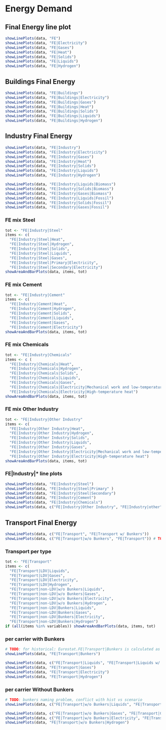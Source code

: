 # Energy Demand
## Final Energy line plot
```r
showLinePlots(data, "FE")
showLinePlots(data, "FE|Electricity")
showLinePlots(data, "FE|Gases")
showLinePlots(data, "FE|Heat")
showLinePlots(data, "FE|Solids")
showLinePlots(data, "FE|Liquids")
showLinePlots(data, "FE|Hydrogen")
```

## Buildings Final Energy
```r
showLinePlots(data, "FE|Buildings")
showLinePlots(data, "FE|Buildings|Electricity")
showLinePlots(data, "FE|Buildings|Gases")
showLinePlots(data, "FE|Buildings|Heat")
showLinePlots(data, "FE|Buildings|Solids")
showLinePlots(data, "FE|Buildings|Liquids")
showLinePlots(data, "FE|Buildings|Hydrogen")
```

## Industry Final Energy
```r
showLinePlots(data, "FE|Industry")
showLinePlots(data, "FE|Industry|Electricity")
showLinePlots(data, "FE|Industry|Gases")
showLinePlots(data, "FE|Industry|Heat")
showLinePlots(data, "FE|Industry|Solids")
showLinePlots(data, "FE|Industry|Liquids")
showLinePlots(data, "FE|Industry|Hydrogen")
``` 

```r
showLinePlots(data, "FE|Industry|Liquids|Biomass")
showLinePlots(data, "FE|Industry|Solids|Biomass")
showLinePlots(data, "FE|Industry|Gases|Biomass")
showLinePlots(data, "FE|Industry|Liquids|Fossil")
showLinePlots(data, "FE|Industry|Solids|Fossil")
showLinePlots(data, "FE|Industry|Gases|Fossil")
```


### FE mix Steel
```r
tot <- "FE|Industry|Steel"
items <- c(
  "FE|Industry|Steel|Heat",
  "FE|Industry|Steel|Hydrogen",
  "FE|Industry|Steel|Solids",
  "FE|Industry|Steel|Liquids",
  "FE|Industry|Steel|Gases",
  "FE|Industry|Steel|Primary|Electricity",
  "FE|Industry|Steel|Secondary|Electricity")
showAreaAndBarPlots(data, items, tot)
```

### FE mix Cement
```r
tot <- "FE|Industry|Cement"
items <- c(
  "FE|Industry|Cement|Heat",
  "FE|Industry|Cement|Hydrogen",
  "FE|Industry|Cement|Solids",
  "FE|Industry|Cement|Liquids",
  "FE|Industry|Cement|Gases",
  "FE|Industry|Cement|Electricity")
showAreaAndBarPlots(data, items, tot)
```

### FE mix Chemicals
```r
tot <- "FE|Industry|Chemicals"
items <- c (
  "FE|Industry|Chemicals|Heat",
  "FE|Industry|Chemicals|Hydrogen",
  "FE|Industry|Chemicals|Solids",
  "FE|Industry|Chemicals|Liquids",
  "FE|Industry|Chemicals|Gases",
  "FE|Industry|Chemicals|Electricity|Mechanical work and low-temperature heat",
  "FE|Industry|Chemicals|Electricity|High-temperature heat")
showAreaAndBarPlots(data, items, tot)
```

### FE mix Other Industry
```r
tot <- "FE|Industry|Other Industry"
items <- c(
  "FE|Industry|Other Industry|Heat",
  "FE|Industry|Other Industry|Hydrogen",
  "FE|Industry|Other Industry|Solids",
  "FE|Industry|Other Industry|Liquids",
  "FE|Industry|Other Industry|Gases",
  "FE|Industry|Other Industry|Electricity|Mechanical work and low-temperature heat",
  "FE|Industry|Other Industry|Electricity|High-temperature heat")
showAreaAndBarPlots(data, items, tot)
```

### FE|Industry|* line plots
```r
showLinePlots(data, "FE|Industry|Steel")
showLinePlots(data, "FE|Industry|Steel|Primary" )
showLinePlots(data, "FE|Industry|Steel|Secondary")
showLinePlots(data, "FE|Industry|Cement")
showLinePlots(data, "FE|Industry|Chemicals")
showLinePlots(data, c("FE|Industry|Other Industry", "FE|Industry|other"))
```

## Transport Final Energy 
```r
showLinePlots(data, c("FE|Transport", "FE|Transport w/ Bunkers"))
showLinePlots(data, c("FE|Transport|w/o Bunkers", "FE|Transport")) # TODO: Eurostat.
```

### Transport per type
```r
tot <- "FE|Transport"
items <- c(
  "FE|Transport|LDV|Liquids",
  "FE|Transport|LDV|Gases",
  "FE|Transport|LDV|Electricity",
  "FE|Transport|LDV|Hydrogen",
  "FE|Transport|non-LDV|w/o Bunkers|Liquids",
  "FE|Transport|non-LDV|w/o Bunkers|Gases",
  "FE|Transport|non-LDV|w/o Bunkers|Electricity",
  "FE|Transport|non-LDV|w/o Bunkers|Hydrogen",
  "FE|Transport|non-LDV|Bunkers|Liquids",
  "FE|Transport|non-LDV|Bunkers|Gases",
  "FE|Transport|non-LDV|Bunkers|Electricity",
  "FE|Transport|non-LDV|Bunkers|Hydrogen")
if (all(items %in% variables)) showAreaAndBarPlots(data, items, tot)
```

### per carrier with Bunkers

```r
# TODO: for historical: Eurostat.FE|Transport|Bunkers is calculated as FE|Transport w/ Bunkers - FE|Transport. But Eurostat.FE|Transport may not exist
showLinePlots(data, "FE|Transport|Bunkers")
```
```r
showLinePlots(data, c("FE|Transport|Liquids", "FE|Transport|Liquids w/ Bunkers"))
showLinePlots(data, "FE|Transport|Gases")
showLinePlots(data, "FE|Transport|Electricity")
showLinePlots(data, "FE|Transport|Hydrogen")
```

### per carrier Without Bunkers
```r
# TODO: bunkers naming problem, conflict with hist vs scenario
showLinePlots(data, c("FE|Transport|w/o Bunkers|Liquids", "FE|Transport|Liquids"))
```

```r
showLinePlots(data, c("FE|Transport|w/o Bunkers|Gases", "FE|Transport|Gases"))
showLinePlots(data, c("FE|Transport|w/o Bunkers|Electricity", "FE|Transport|Electricity"))
showLinePlots(data, "FE|Transport|w/o Bunkers|Hydrogen")
```

